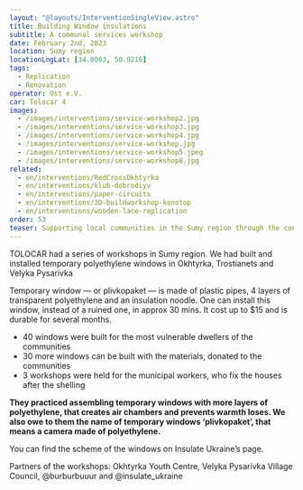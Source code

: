 ```yaml
---
layout: "@layouts/InterventionSingleView.astro"
title: Building Window insulations 
subtitle: A communal services workshop
date: February 2nd, 2023
location: Sumy region
locationLngLat: [34.8003, 50.9216]
tags: 
  - Replication
  - Renovation
operator: Ost e.V.
car: Tolocar 4
images:
  - /images/interventions/service-workshop2.jpg
  - /images/interventions/service-workshop3.jpg
  - /images/interventions/service-workshop4.jpg
  - /images/interventions/service-workshop.jpg
  - /images/interventions/service-workshop5.jpeg
  - /images/interventions/service-workshop8.jpg
related:
  - en/interventions/RedCrossOkhtyrka
  - en/interventions/klub-dobrodiyv
  - en/interventions/paper-circuits
  - en/interventions/3D-buildworkshop-konotop
  - en/interventions/wooden-lace-replication
order: 53
teaser: Supporting local communities in the Sumy region through the construction of window insulation.
---
```

TOLOCAR had a series of workshops in Sumy region. We had built and installed temporary polyethylene windows in Okhtyrka, Trostianets and Velyka Pysarivka

Temporary window — or plivkopaket — is made of plastic pipes, 4 layers of transparent polyethylene and an insulation noodle. One can install this window, instead of a ruined one, in approx 30 mins. It cost up to $15 and is durable for several months.

- 40 windows were built for the most vulnerable dwellers of the communities
- 30 more windows can be built with the materials, donated to the communities
- 3 workshops were held for the municipal workers, who fix the houses after the shelling

**They practiced assembling temporary windows with more layers of polyethylene, that creates air chambers and prevents warmth loses. We also owe to them the name of temporary windows ‘plivkopaket’, that means a camera made of polyethylene.**

You can find the scheme of the windows on Insulate Ukraine’s page.

Partners of the workshops: Okhtyrka Youth Centre, Velyka Pysarivka Village Council, @burburbuuur and @insulate_ukraine


